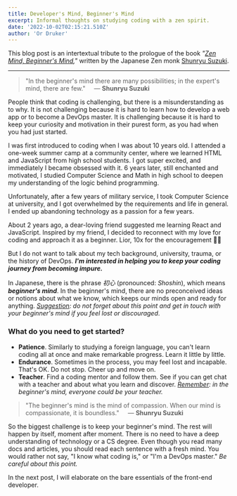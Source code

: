 ```yaml
---
title: Developer's Mind, Beginner's Mind
excerpt: Informal thoughts on studying coding with a zen spirit.
date: '2022-10-02T02:15:21.510Z'
author: 'Or Druker'
---
```

This blog post is an intertextual tribute to the prologue of the book *"[Zen Mind, Beginner's Mind](https://www.shambhala.com/zen-mind-beginner-s-mind-1796.html),"* written by the Japanese Zen monk [Shunryu Suzuki](https://en.wikipedia.org/wiki/Shunry%C5%AB_Suzuki).

<hr />

>"In the beginner's mind there are many possibilities; in the expert's mind, there are few." &nbsp;&nbsp;&nbsp;&nbsp;— **Shunryu Suzuki**

People think that coding is challenging, but there is a misunderstanding as to why.
It is not challenging because it is hard to learn how to develop a web app or to become a DevOps master.
It is challenging because it is hard to keep your curiosity and motivation in their purest form, as you had when you had just started.<br />

I was first introduced to coding when I was about 10 years old.
I attended a one-week summer camp at a community center, where we learned HTML and JavaScript from high school students.
I got super excited, and immediately I became obsessed with it.
6 years later, still enchanted and motivated, I studied Computer Science and Math in high school to deepen my understanding of the logic behind programming.<br />

Unfortunately, after a few years of military service, I took Computer Science at university, and I got overwhelmed by the requirements and life in general.
I ended up abandoning technology as a passion for a few years.<br />

About 2 years ago, a dear-loving friend suggested me learning React and JavaScript.
Inspired by my friend, I decided to reconnect with my love for coding and approach it as a beginner.
Lior, 10x for the encouragement 🙏🏼<br />

But I do not want to talk about my tech background, university, trauma, or the history of DevOps.
***I'm interested in helping you to keep your coding journey from becoming impure.*** <br />

In Japanese, there is the phrase *初心* (pronounced: *Shoshin*), which means ***beginner's mind***.
In the beginner's mind, there are no preconceived ideas or notions about what we know, which keeps our minds open and ready for anything.
*<u>Suggestion</u>: do not forget about this point and get in touch with your beginner's mind if you feel lost or discouraged*.

### What do you need to get started?
- **Patience**. Similarly to studying a foreign language, you can't learn coding all at once and make remarkable progress. Learn it little by little.
- **Endurance**. Sometimes in the process, you may feel lost and incapable. That's OK. Do not stop. Cheer up and move on.
- **Teacher**. Find a coding mentor and follow them. See if you can get chat with a teacher and about what you learn and discover. *<u>Remember</u>: in the beginner's mind, everyone could be your teacher.*

>"The beginner's mind is the mind of compassion. When our mind is compassionate, it is boundless." &nbsp;&nbsp;&nbsp;&nbsp;— **Shunryu Suzuki**

So the biggest challenge is to keep your beginner's mind. The rest will happen by itself, moment after moment.
There is no need to have a deep understanding of technology or a CS degree.
Even though you read many docs and articles, you should read each sentence with a fresh mind.
You would rather not say, "I know what coding is," or "I'm a DevOps master."
*Be careful about this point.*

In the next post, I will elaborate on the bare essentials of the front-end developer.
